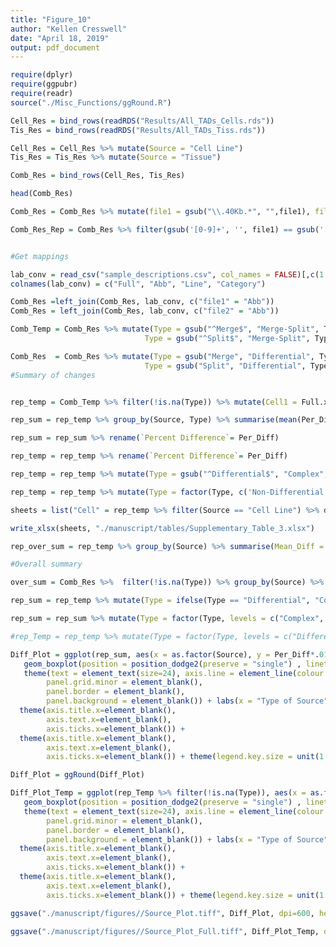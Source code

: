 ```yaml
---
title: "Figure_10"
author: "Kellen Cresswell"
date: "April 18, 2019"
output: pdf_document
---
```


```r
require(dplyr)
require(ggpubr)
require(readr)
source("./Misc_Functions/ggRound.R")
```

```r
Cell_Res = bind_rows(readRDS("Results/All_TADs_Cells.rds"))
Tis_Res = bind_rows(readRDS("Results/All_TADs_Tiss.rds"))

Cell_Res = Cell_Res %>% mutate(Source = "Cell Line")
Tis_Res = Tis_Res %>% mutate(Source = "Tissue")

Comb_Res = bind_rows(Cell_Res, Tis_Res)

head(Comb_Res)

```

```r

Comb_Res = Comb_Res %>% mutate(file1 = gsub("\\.40Kb.*", "",file1), file2 = gsub("\\.40Kb.*", "",file2))

Comb_Res_Rep = Comb_Res %>% filter(gsub('[0-9]+', '', file1) == gsub('[0-9]+', '', file2))


#Get mappings

lab_conv = read_csv("sample_descriptions.csv", col_names = FALSE)[,c(1:4 )]
colnames(lab_conv) = c("Full", "Abb", "Line", "Category")

Comb_Res =left_join(Comb_Res, lab_conv, c("file1" = "Abb"))
Comb_Res = left_join(Comb_Res, lab_conv, c("file2" = "Abb"))
```

```r
Comb_Temp = Comb_Res %>% mutate(Type = gsub("^Merge$", "Merge-Split", Type),
                              Type = gsub("^Split$", "Merge-Split", Type))

Comb_Res  = Comb_Res %>% mutate(Type = gsub("Merge", "Differential", Type),
                              Type = gsub("Split", "Differential", Type))
#Summary of changes


rep_temp = Comb_Temp %>% filter(!is.na(Type)) %>% mutate(Cell1 = Full.x, Cell2 = Full.y, Comparison = paste0(Cell1, "-", Cell2)) %>% group_by(Comparison) %>% mutate(Count =n()) %>% group_by(Comparison, Source, Type, Cell1, Cell2) %>% summarise(Per_Diff = n()/Count[1], Per_Diff = round(Per_Diff*100, 2)) %>% ungroup() %>% mutate(ind = paste0(pmin(Cell1, Cell2), pmax(Cell1, Cell2))) %>% group_by(ind, Type) %>% filter(!duplicated(paste0(ind, Type))) %>% ungroup() %>% dplyr::select(-Cell1, -Cell2, -ind)

rep_sum = rep_temp %>% group_by(Source, Type) %>% summarise(mean(Per_Diff))

rep_sum = rep_sum %>% rename(`Percent Difference`= Per_Diff)

rep_temp = rep_temp %>% rename(`Percent Difference`= Per_Diff)

rep_temp = rep_temp %>% mutate(Type = gsub("^Differential$", "Complex", Type))

rep_temp = rep_temp %>% mutate(Type = factor(Type, c('Non-Differential', 'Complex', 'Merge-Split', 'Shifted', 'Strength Change')))

sheets = list("Cell" = rep_temp %>% filter(Source == "Cell Line") %>% dplyr::select(-Source) %>% arrange(Comparison, Type) , "Tissue" = rep_temp %>% filter(Source == "Tissue") %>% dplyr::select(-Source) %>% arrange(Comparison, Type) )

write_xlsx(sheets, "./manuscript/tables/Supplementary_Table_3.xlsx")

rep_over_sum = rep_temp %>% group_by(Source) %>% summarise(Mean_Diff = mean(Per_Diff), SD_Diff = sd(Per_Diff))

#Overall summary

over_sum = Comb_Res %>%  filter(!is.na(Type)) %>% group_by(Source) %>% mutate(Count =n()) %>% group_by(Source, Type) %>% summarise(Per_Diff = n()/Count[1])

rep_sum = rep_temp %>% mutate(Type = ifelse(Type == "Differential", "Complex", Type)) %>% filter(Type != "Non-Differential")

rep_sum = rep_sum %>% mutate(Type = factor(Type, levels = c("Complex", "Strength Change", "Merge-Split", "Shifted")))

#rep_Temp = rep_temp %>% mutate(Type = factor(Type, levels = c("Differential", "Strength Change", "Merge-Split", "Shifted")))
```

```r
Diff_Plot = ggplot(rep_sum, aes(x = as.factor(Source), y = Per_Diff*.01, fill = as.factor(Source))) +  theme_light(base_size = 24) + scale_x_discrete() + stat_boxplot(geom ='errorbar', linetype = "dashed", lwd = .8) +
   geom_boxplot(position = position_dodge2(preserve = "single") , linetype = "dashed", lwd = .8)  + geom_boxplot(outlier.size = 0, coef = 0, lwd = 1.5, position = position_dodge2(preserve = "single"))  + 
   theme(text = element_text(size=24), axis.line = element_line(colour = "black"), panel.grid.major = element_blank(),
        panel.grid.minor = element_blank(),
        panel.border = element_blank(),
        panel.background = element_blank()) + labs(x = "Type of Source", y = "Proportion of Boundaries", fill = "Type of Source") + facet_wrap(.~Type, nrow = 1) + stat_compare_means(method = "wilcox.test", comparisons = list(c("Cell Line", "Tissue")), size = 6)  +
  theme(axis.title.x=element_blank(),
        axis.text.x=element_blank(),
        axis.ticks.x=element_blank()) + 
  theme(axis.title.x=element_blank(),
        axis.text.x=element_blank(),
        axis.ticks.x=element_blank()) + theme(legend.key.size = unit(1.5, "cm"), legend.text = element_text(size = 20), legend.title = element_text(size = 20), legend.position='bottom', strip.background =element_rect(fill="grey84"), strip.text = element_text(colour = 'black', size = 20), strip.text.x = element_text(size = 18)) + scale_fill_manual(values = c("orange", "purple"))

Diff_Plot = ggRound(Diff_Plot)

Diff_Plot_Temp = ggplot(rep_Temp %>% filter(!is.na(Type)), aes(x = as.factor(Source), y = Per_Diff*.01, fill = as.factor(Source))) +  theme_light(base_size = 24) + scale_x_discrete() + stat_boxplot(geom ='errorbar', linetype = "dashed", lwd = .8) +
   geom_boxplot(position = position_dodge2(preserve = "single") , linetype = "dashed", lwd = .8)  + geom_boxplot(outlier.size = 0, coef = 0, lwd = 1.5, position = position_dodge2(preserve = "single"))  + 
   theme(text = element_text(size=24), axis.line = element_line(colour = "black"), panel.grid.major = element_blank(),
        panel.grid.minor = element_blank(),
        panel.border = element_blank(),
        panel.background = element_blank()) + labs(x = "Type of Source", y = "Proportion of Boundaries", fill = "Type of Source") + facet_wrap(.~Type, nrow = 1) + stat_compare_means(method = "wilcox.test", comparisons = list(c("Cell Line", "Tissue")), size = 6)  +
  theme(axis.title.x=element_blank(),
        axis.text.x=element_blank(),
        axis.ticks.x=element_blank()) + 
  theme(axis.title.x=element_blank(),
        axis.text.x=element_blank(),
        axis.ticks.x=element_blank()) + theme(legend.key.size = unit(1.5, "cm"), legend.text = element_text(size = 20), legend.title = element_text(size = 20), legend.position='bottom', strip.background =element_rect(fill="grey84"), strip.text = element_text(colour = 'black', size = 20), strip.text.x = element_text(size = 18)) 
```

```r
ggsave("./manuscript/figures//Source_Plot.tiff", Diff_Plot, dpi=600, height=2.5, width=3.5, units="in", scale=2.8)

ggsave("./manuscript/figures//Source_Plot_Full.tiff", Diff_Plot_Temp, dpi=600, height=2.5, width=3.5, units="in", scale=2.8)
```
